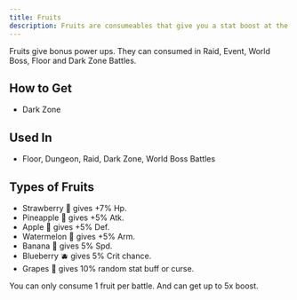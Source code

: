 ```yaml
---
title: Fruits
description: Fruits are consumeables that give you a stat boost at the start of the battle.
---
```

Fruits give bonus power ups. They can consumed in Raid, Event, World Boss, Floor and Dark Zone Battles.

## How to Get
- Dark Zone

## Used In
- Floor, Dungeon, Raid, Dark Zone, World Boss Battles

## Types of Fruits
- Strawberry 🍓 gives +7% Hp.
- Pineapple 🍍 gives +5% Atk.
- Apple 🍎 gives +5% Def.
- Watermelon 🍉 gives +5% Arm.
- Banana 🍌 gives 5% Spd.
- Blueberry 🫐 gives 5% Crit chance.
- Grapes 🍇 gives 10% random stat buff or curse.

<Note>You can only consume 1 fruit per battle. And can get up to 5x boost.</Note>
